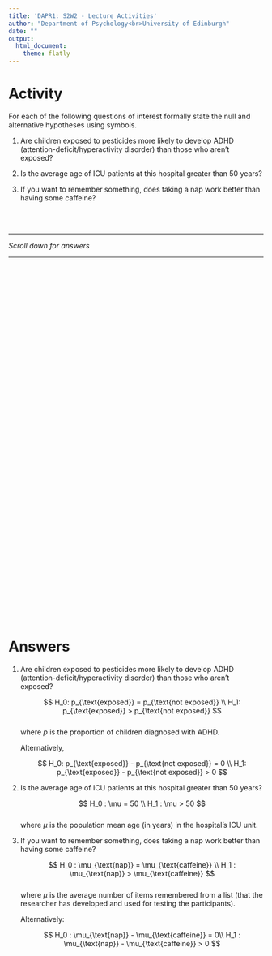 ```yaml
---
title: 'DAPR1: S2W2 - Lecture Activities'
author: "Department of Psychology<br>University of Edinburgh"
date: ""
output:
  html_document:
    theme: flatly
---
```



# Activity

For each of the following questions of interest formally state the null and alternative hypotheses using symbols.

1. Are children exposed to pesticides more likely to develop ADHD (attention-deficit/hyperactivity disorder) than those who aren't exposed? 

1. Is the average age of ICU patients at this hospital greater than 50 years?

1. If you want to remember something, does taking a nap work better than having some caffeine?

<!-- 1. When getting voters to support a candidate in an election, is there a difference between a recorded phone call from the candidate or a flyer about the candidate sent through the mail? -->

<!-- 1. Does this new allergy medication really reduce symptoms more than a placebo?  -->

<br>
<br>

---  

*Scroll down for answers*  
  
---

<div style="margin-bottom:750px;">

</div>

# Answers

1. Are children exposed to pesticides more likely to develop ADHD (attention-deficit/hyperactivity disorder) than those who aren't exposed? 

    $$
    H_0: p_{\text{exposed}} = p_{\text{not exposed}} \\
    H_1: p_{\text{exposed}} > p_{\text{not exposed}}
    $$  
    where $p$ is the proportion of children diagnosed with ADHD.
    
    Alternatively,
    
    $$
    H_0: p_{\text{exposed}} - p_{\text{not exposed}} = 0 \\
    H_1: p_{\text{exposed}} - p_{\text{not exposed}} > 0
    $$  
    
1. Is the average age of ICU patients at this hospital greater than 50 years?

    $$
    H_0 : \mu = 50 \\
    H_1 : \mu > 50
    $$  
    where $\mu$ is the population mean age (in years) in the hospital's ICU unit.

1. If you want to remember something, does taking a nap work better than having some caffeine?
    
    $$
    H_0 : \mu_{\text{nap}} = \mu_{\text{caffeine}} \\
    H_1 : \mu_{\text{nap}} > \mu_{\text{caffeine}}
    $$  
    where $\mu$ is the average number of items remembered from a list (that the researcher has developed and used for testing the participants).
    
    Alternatively:
    
    $$
    H_0 : \mu_{\text{nap}} - \mu_{\text{caffeine}} = 0\\
    H_1 : \mu_{\text{nap}} - \mu_{\text{caffeine}} > 0
    $$  

<!-- 1. When getting voters to support a candidate in an election, is there a difference between a recorded phone call from the candidate or a flyer about the candidate sent through the mail? -->

<!--     $$ -->
<!--     H_0 : p_{\text{call}} = p_{\text{flyer}} \\ -->
<!--     H_1 : p_{\text{call}} \neq p_{\text{flyer}} -->
<!--     $$   -->
<!--     where $p$ is the proportion of votes for that candidate. -->

<!--     Alternatively: -->
<!--     $$ -->
<!--     H_0 : p_{\text{call}} - p_{\text{flyer}} = 0 \\ -->
<!--     H_1 : p_{\text{call}} - p_{\text{flyer}} \neq 0 -->
<!--     $$   -->

<!-- 1. Does this new allergy medication really reduce symptoms more than a placebo?  -->

<!--     $$ -->
<!--     H_0 : p_{\text{medication}} = p_{\text{placebo}} \\ -->
<!--     H_1 : p_{\text{medication}} < p_{\text{placebo}} -->
<!--     $$   -->
<!--     where $p$ is the proportion of people that develop symptoms. -->

<!--     Alternatively: -->

<!--     $$ -->
<!--     H_0 : p_{\text{medication}} - p_{\text{placebo}} = 0\\ -->
<!--     H_1 : p_{\text{medication}} - p_{\text{placebo}} < 0 -->
<!--     $$ -->
